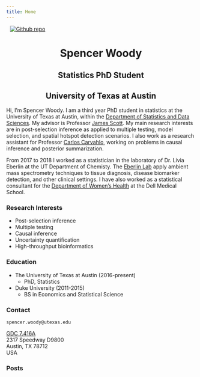 ```yaml
---
title: Home
---
```


[<img src="portrait.jpg"
style="max-width:32%;min-width:75px;float:center;" alt="Github repo"
hspace="10" />](https://spencerwoody.github.io)

<center> <h1>Spencer Woody</h1> </center>

<center> <h2>Statistics PhD Student</h2> </center>

<center> <h2>University of Texas at Austin</h2> </center>

<!-- <center> <h2>`spencer.woody@utexas.edu`</h2> </center> -->

Hi, I’m Spencer Woody. I am a third year PhD student in statistics at
the University of Texas at Austin, within the [Department of
Statistics and Data Sciences][sds]. My advisor is Professor [James
Scott][james]. My main research interests are in post-selection
inference as applied to multiple testing, model selection, and spatial
hotspot detection scenarios. I also work as a research assistant for
Professor [Carlos Carvahlo][carlos], working on problems in
causal inference and posterior summarization.

From 2017 to 2018 I worked as a statistician in the laboratory of
Dr. Livia Eberlin at the UT Department of Chemisty. The [Eberlin
Lab][eberlin] apply ambient mass spectrometry techniques to tissue
diagnosis, disease biomarker detection, and other clinical settings. I
have also worked as a statistical consultant for the [Department of
Women's Health][womens-health] at the Dell Medical School.

### Research Interests

- Post-selection inference 
- Multiple testing 
- Causal inference
- Uncertainty quantification
- High-throughput bioinformatics 

### Education

- The University of Texas at Austin (2016-present)
	- PhD, Statistics
- Duke University (2011-2015)
	- BS in Economics and Statistical Science


### Contact

`spencer.woody@utexas.edu`

[GDC 7.416A][gdc]  
2317 Speedway D9800  
Austin, TX 78712  
USA

### Posts

[sds]: https://stat.utexas.edu/
[james]: https://jgscott.github.io/
[carlos]: https://faculty.mccombs.utexas.edu/carlos.carvalho/
[eberlin]: https://eberlin.cm.utexas.edu/
[womens-health]: https://dellmed.utexas.edu/units/department-of-womens-health
[gdc]: https://goo.gl/maps/4pS7Wc8DBJp
